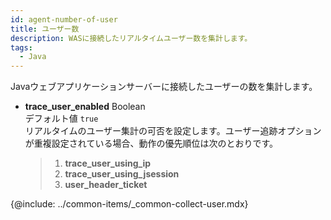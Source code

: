 ```yaml
---
id: agent-number-of-user
title: ユーザー数
description: WASに接続したリアルタイムユーザー数を集計します。
tags:
  - Java
---
```


Javaウェブアプリケーションサーバーに接続したユーザーの数を集計します。

-   **trace_user_enabled** <span class='type'>Boolean</span><br/>
    デフォルト値 `true`<br/>
    リアルタイムのユーザー集計の可否を設定します。ユーザー追跡オプションが重複設定されている場合、動作の優先順位は次のとおりです。
    > 1.  **trace_user_using_ip**
    > 2.  **trace_user_using_jsession**
    > 3.  **user_header_ticket**

{@include: ../common-items/_common-collect-user.mdx} 
